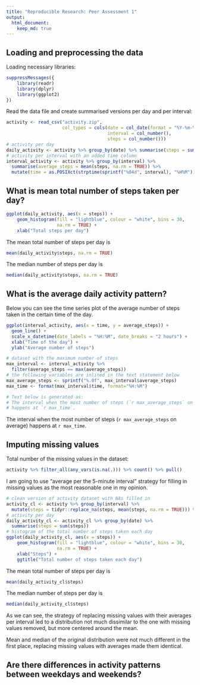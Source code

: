 ```yaml
---
title: "Reproducible Research: Peer Assessment 1"
output: 
  html_document:
    keep_md: true
---
```



## Loading and preprocessing the data

Loading necessary libraries:
```r
suppressMessages({
    library(readr)
    library(dplyr)
    library(ggplot2)
})
```
Read the data file and create summarised versions per day and per interval:
```r
activity <- read_csv("activity.zip", 
                     col_types = cols(date = col_date(format = "%Y-%m-%d"), 
                                      interval = col_number(), 
                                      steps = col_number()))
# activity per day
daily_activity <- activity %>% group_by(date) %>% summarise(steps = sum(steps))
# activity per interval with an added time column
interval_activity <- activity %>% group_by(interval) %>% 
  summarise(average_steps = mean(steps, na.rm = TRUE)) %>%
  mutate(time = as.POSIXct(strptime(sprintf("%04d", interval), "%H%M")))
```



## What is mean total number of steps taken per day?
```r
ggplot(daily_activity, aes(x = steps)) + 
    geom_histogram(fill = "lightblue", colour = "white", bins = 30, 
                   na.rm = TRUE) +
    xlab("Total steps per day")
```

The mean total number of steps per day is
```r
mean(daily_activity$steps, na.rm = TRUE)
```

The median number of steps per day is
```r
median(daily_activity$steps, na.rm = TRUE)
```



## What is the average daily activity pattern?
Below you can see the time series plot of the average number of steps taken
in the certain time of the day.
```r
ggplot(interval_activity, aes(x = time, y = average_steps)) +
  geom_line() + 
  scale_x_datetime(date_labels = "%H:%M", date_breaks = "2 hours") +
  xlab("Time of the day") + 
  ylab("Average number of steps")
```

```r
# dataset with the maximum number of steps
max_interval <- interval_activity %>% 
  filter(average_steps == max(average_steps))
# the following variables are inlined in the text statement below
max_average_steps <- sprintf("%.0f", max_interval$average_steps)
max_time <- format(max_interval$time, format="%H:%M")

# Text below is generated as:
# The interval when the most number of steps (`r max_average_steps` on average) 
# happens at `r max_time`.
```


The interval when the most number of steps (`r max_average_steps` on average) 
happens at `r max_time`.

## Imputing missing values
Total number of the missing values in the dataset:
```r
activity %>% filter_all(any_vars(is.na(.))) %>% count() %>% pull()
```
I am going to use "average per the 5-minute interval" strategy for filling in 
missing values as the most reasonable one in my opinion.
```r
# clean version of activity dataset with NAs filled in
activity_cl <- activity %>% group_by(interval) %>% 
  mutate(steps = tidyr::replace_na(steps, mean(steps, na.rm = TRUE))) %>% ungroup()
# activity per day
daily_activity_cl <- activity_cl %>% group_by(date) %>% 
  summarise(steps = sum(steps))
# histogram of the total number of steps taken each day
ggplot(daily_activity_cl, aes(x = steps)) + 
    geom_histogram(fill = "lightblue", colour = "white", bins = 30, 
                   na.rm = TRUE) +
    xlab("Steps") +
    ggtitle("Total number of steps taken each day")

```

The mean total number of steps per day is
```r
mean(daily_activity_cl$steps)
```

The median number of steps per day is
```r
median(daily_activity_cl$steps)
```

As we can see, the strategy of replacing missing values with their averages 
per interval led to a distribution not much dissimilar to the one with
missing values removed, but more centered around the mean.

Mean and median of the original distribution were not much different 
in the first place, replacing missing values with averages made them identical.

## Are there differences in activity patterns between weekdays and weekends?
